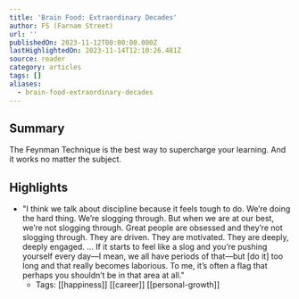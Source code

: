 ```yaml
---
title: 'Brain Food: Extraordinary Decades'
author: FS (Farnam Street)
url: ''
publishedOn: 2023-11-12T00:00:00.000Z
lastHighlightedOn: 2023-11-14T12:10:26.481Z
source: reader
category: articles
tags: []
aliases:
  - brain-food-extraordinary-decades
---
```

## Summary

The Feynman Technique is the best way to supercharge your learning. And it works no matter the subject.

## Highlights
- "I think we talk about discipline because it feels tough to do. We’re doing the hard thing. We’re slogging through. But when we are at our best, we’re not slogging through. Great people are obsessed and they’re not slogging through. They are driven. They are motivated. They are deeply, deeply engaged. ... If it starts to feel like a slog and you’re pushing yourself every day—I mean, we all have periods of that—but [do it] too long and that really becomes laborious. To me, it’s often a flag that perhaps you shouldn’t be in that area at all."
    - Tags: [[happiness]] [[career]] [[personal-growth]]
